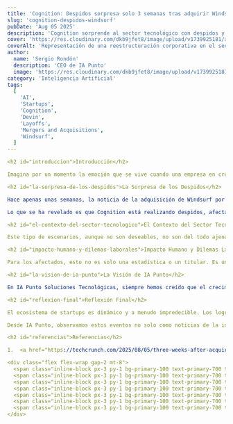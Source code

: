 ```yaml
---
title: 'Cognition: Despidos sorpresa solo 3 semanas tras adquirir Windsurf'
slug: 'cognition-despidos-windsurf'
pubDate: 'Aug 05 2025'
description: 'Cognition sorprende al sector tecnológico con despidos y condiciones laborales extremas solo tres semanas después de adquirir la startup de IA, Windsurf, planteando preguntas sobre la gestión y el impacto humano en las fusiones de IA.'
cover: 'https://res.cloudinary.com/dkb9jfet8/image/upload/v1739925181/ai_corporate_shakeup.jpg' # URL de imagen placeholder, ya que el contenido original no incluía una imagen para el cover.
coverAlt: 'Representación de una reestructuración corporativa en el sector tecnológico.'
author:
  name: 'Sergio Rondón'
  description: 'CEO de IA Punto'
  image: 'https://res.cloudinary.com/dkb9jfet8/image/upload/v1739925181/sergio_gdcaeh.png'
category: 'Inteligencia Artificial'
tags:
  [
    'AI',
    'Startups',
    'Cognition',
    'Devin',
    'Layoffs',
    'Mergers and Acquisitions',
    'Windsurf',
  ]
---

<h2 id="introduccion">Introducción</h2>

Imagina por un momento la emoción que se vive cuando una empresa en crecimiento, como Cognition, decide adquirir otra compañía prometedora como Windsurf. Es un momento de celebración, de mirar hacia un futuro lleno de nuevas posibilidades, de sinergias y de crecimiento exponencial, especialmente en un sector tan vibrante como el de la inteligencia artificial. Sin embargo, a veces, el velo de la euforia se levanta rápidamente para revelar una realidad mucho más compleja y, para algunos, desalentadora.

<h2 id="la-sorpresa-de-los-despidos">La Sorpresa de los Despidos</h2>

Hace apenas unas semanas, la noticia de la adquisición de Windsurf por parte de Cognition resonó en el mundo de las startups y la IA. Se esperaba una integración fluida, quizás nuevas oportunidades para los equipos y un fortalecimiento mutuo. Pero, sorprendentemente, en un lapso de solo tres semanas, la narrativa dio un giro inesperado y bastante drástico. Nos enteramos de que Cognition ha decidido tomar medidas que afectan directamente a la columna vertebral de cualquier empresa: su gente.

Lo que se ha revelado es que Cognition está realizando despidos, afectando a unas 30 personas. Y para aquellos empleados que permanecen, la situación no es menos desafiante. Se les ha ofrecido una opción: aceptar una indemnización voluntaria para dejar la empresa, o quedarse y enfrentar una carga de trabajo que se proyecta en más de 80 horas semanales. Esta es una decisión increíblemente difícil para cualquier profesional, que pone en balanza la seguridad financiera a corto plazo con un ritmo de vida insostenible y, francamente, agotador.

<h2 id="el-contexto-del-sector-tecnologico">El Contexto del Sector Tecnológico</h2>

Este tipo de escenarios, aunque no son deseables, no son del todo ajenos al vertiginoso mundo de las fusiones y adquisiciones en el sector tecnológico. A menudo, después de una compra, las empresas adquirentes buscan eficiencias, consolidación de roles o reestructuraciones para optimizar costos y operaciones. Sin embargo, la rapidez con la que se han anunciado estas medidas, y la drástica naturaleza de las opciones presentadas a los empleados, subraya la presión intensa y la toma de decisiones rápidas que caracterizan a la industria, especialmente en el ámbito de las startups de IA, donde la velocidad y la escalabilidad son a menudo primordiales.

<h2 id="impacto-humano-y-dilemas-laborales">Impacto Humano y Dilemas Laborales</h2>

Para los afectados, esto no es solo una estadística o un titular. Es una interrupción significativa en sus vidas, un momento de incertidumbre y, posiblemente, la necesidad de un replanteamiento de sus carreras. La idea de trabajar 80 horas o más a la semana es abrumadora y plantea serias preguntas sobre el equilibrio entre la vida laboral y personal, el bienestar de los empleados y la sostenibilidad a largo plazo de tal modelo de trabajo. ¿Es este el costo de la innovación y el crecimiento acelerado?

<h2 id="la-vision-de-ia-punto">La Visión de IA Punto</h2>

En IA Punto Soluciones Tecnológicas, siempre hemos creído que el crecimiento sostenible y la innovación deben ir de la mano con una cultura empresarial que valore profundamente a las personas. Sabemos que el camino de la tecnología, y en particular de la inteligencia artificial, está lleno de retos y oportunidades, pero también de la responsabilidad de construir un futuro donde la eficiencia no sacrifique la humanidad. Creemos firmemente que una planificación estratégica sólida, apoyada por soluciones tecnológicas inteligentes, puede ayudar a las empresas a navegar las complejidades de las adquisiciones y las transiciones sin recurrir a medidas tan extremas que impacten negativamente en sus equipos. Nuestro enfoque en IA Punto es precisamente ese: ofrecer soluciones que permitan a las empresas crecer de forma robusta y ética, optimizando procesos y facilitando decisiones, pero siempre con una visión a largo plazo que incluye el bienestar de sus colaboradores.

<h2 id="reflexion-final">Reflexión Final</h2>

El ecosistema de startups es dinámico y a menudo impredecible. Los logros espectaculares y las innovaciones disruptivas coexisten con desafíos significativos en la gestión del talento y la integración cultural post-adquisición. Este incidente nos recuerda la importancia de la empatía en el liderazgo, la necesidad de una comunicación transparente y la creación de un entorno de trabajo que no solo exija excelencia, sino que también la nutra y la celebre de manera sostenible.

Desde IA Punto, observamos estos eventos no solo como noticias de la industria, sino como lecciones valiosas que nos impulsan a seguir desarrollando herramientas y estrategias que apoyen a las empresas en su camino hacia el éxito, asegurando que el crecimiento sea inclusivo y humano. Porque al final del día, las grandes ideas y las soluciones transformadoras son creadas por personas, y su bienestar es el cimiento de cualquier avance duradero.

<h2 id="referencias">Referencias</h2>

1.  <a href="https://techcrunch.com/2025/08/05/three-weeks-after-acquiring-windsurf-cognition-offers-staff-the-exit-door/" target="_blank" rel="noopener noreferrer">TechCrunch: Three weeks after acquiring Windsurf, Cognition offers staff the exit door</a>

<div class="flex flex-wrap gap-2 mt-8">
  <span class="inline-block px-3 py-1 bg-primary-100 text-primary-700 text-xs font-semibold rounded-full shadow-sm">AI</span>
  <span class="inline-block px-3 py-1 bg-primary-100 text-primary-700 text-xs font-semibold rounded-full shadow-sm">Startups</span>
  <span class="inline-block px-3 py-1 bg-primary-100 text-primary-700 text-xs font-semibold rounded-full shadow-sm">Cognition</span>
  <span class="inline-block px-3 py-1 bg-primary-100 text-primary-700 text-xs font-semibold rounded-full shadow-sm">Devin</span>
  <span class="inline-block px-3 py-1 bg-primary-100 text-primary-700 text-xs font-semibold rounded-full shadow-sm">Layoffs</span>
  <span class="inline-block px-3 py-1 bg-primary-100 text-primary-700 text-xs font-semibold rounded-full shadow-sm">Mergers and Acquisitions</span>
  <span class="inline-block px-3 py-1 bg-primary-100 text-primary-700 text-xs font-semibold rounded-full shadow-sm">Windsurf</span>
</div>
```